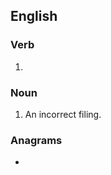 ==English==

===Verb===
{{head|en|present participle}}

# {{present participle of|misfile|lang=en|nocat=1}}

===Noun===
{{en-noun}}

# An incorrect filing.

===Anagrams===
* {{anagrams|en|filmising}}